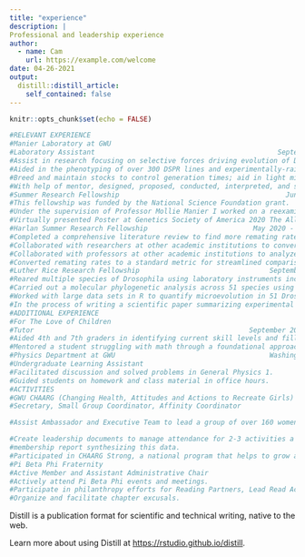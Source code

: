 ```yaml
---
title: "experience"
description: |
Professional and leadership experience
author:
  - name: Cam
    url: https://example.com/welcome
date: 04-26-2021
output:
  distill::distill_article:
    self_contained: false
---
```



```r
knitr::opts_chunk$set(echo = FALSE)

#RELEVANT EXPERIENCE 
#Manier Laboratory at GWU					 		         			Washington DC
#Laboratory Assistant							  		          September 2018 - Current
#Assist in research focusing on selective forces driving evolution of Drosophila sperm morphology to better understand the functional, genetic and developmental processes that generate extreme variation in sperm and SR protein length.
#Aided in the phenotyping of over 300 DSPR lines and experimentally-raised sperm and SR to identify variations.
#Breed and maintain stocks to control generation times; aid in light microscopy, dissected reproductive tracts of Drosophila. 
#With help of mentor, designed, proposed, conducted, interpreted, and summarized scientific research. 
#Summer Research Fellowship								            June 2019 – August 2019 
#This fellowship was funded by the National Science Foundation grant. 
#Under the supervision of Professor Mollie Manier I worked on a reexamination of the evolution of the female sperm storage organ and epigenetics in alcohol tolerance in Drosophila. Communicated findings using graphs and scientific writing to colleagues and lay audiences in a poster presented in Fall 2019 at the Harlan Poster Presentation. 
#Virtually presented Poster at Genetics Society of America 2020 The Allied Genetics Conference. 
#Harlan Summer Research Fellowship 							May 2020 - August 2020
#Completed a comprehensive literature review to find more remating rates, SR and sperm length data for more Drosophila species to measure the strength of sexual selection. 
#Collaborated with researchers at other academic institutions to convert supplemental data to a streamlined measurement. 
#Collaborated with professors at other academic institutions to analyze morphological traits and phylogenetic history. 
#Converted remating rates to a standard metric for streamlined comparisons and analysis. 
#Luther Rice Research Fellowship 								September 2020 - May 2021
#Reared multiple species of Drosophila using laboratory instruments including incubators and autoclaves. 
#Carried out a molecular phylogenetic analysis across 51 species using R, MAFFT, and RAxML on Cipres. 
#Worked with large data sets in R to quantify microevolution in 51 Drosophila species. 
#In the process of writing a scientific paper summarizing experimental results. 
#ADDITIONAL EXPERIENCE 
#For The Love of Children							             		      Adams Morgan, DC
#Tutor								  		      	       September 2017 - May 2018
#Aided 4th and 7th graders in identifying current skill levels and filling the knowledge gaps.
#Mentored a student struggling with math through a foundational approach to tutoring.
#Physics Department at GWU										Washington DC
#Undergraduate Learning Assistant							           September 2019- May 2020
#Facilitated discussion and solved problems in General Physics 1.
#Guided students on homework and class material in office hours.
#ACTIVITIES
#GWU CHAARG (Changing Health, Attitudes and Actions to Recreate Girls)	       		            Washington, DC
#Secretary, Small Group Coordinator, Affinity Coordinator		             			       May 2017 - May 2020

#Assist Ambassador and Executive Team to lead a group of over 160 women in an effective and engaging manner; record and disseminate meeting minutes.

#Create leadership documents to manage attendance for 2-3 activities a week and created a monthly 
#membership report synthesizing this data.
#Participated in CHAARG Strong, a national program that helps to grow and develop leaders. 
#Pi Beta Phi Fraternity							               		        DC Alpha Chapter
#Active Member and Assistant Administrative Chair			    		          September 2018 - Current
#Actively attend Pi Beta Phi events and meetings.
#Participate in philanthropy efforts for Reading Partners, Lead Read Achieve and The Pi Beta Phi Foundation.
#Organize and facilitate chapter excusals.


```

Distill is a publication format for scientific and technical writing, native to the web.

Learn more about using Distill at <https://rstudio.github.io/distill>.


